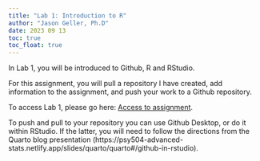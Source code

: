 ```yaml
---
title: "Lab 1: Introduction to R"
author: "Jason Geller, Ph.D"
date: 2023 09 13
toc: true
toc_float: true
---
```


In Lab 1, you will be introduced to Github, R and RStudio. 

For this assignment, you will pull a repository I have created, add information to the assignment, and push your work to a Github repository.


To access Lab 1, please go here: [Access to assignment](https://classroom.github.com/a/HNV2lUtE).

To push and pull to your repository you can use Github Desktop, or do it within RStudio. If the latter, you will need to follow the directions from the Quarto blog presentation (https://psy504-advanced-stats.netlify.app/slides/quarto/quarto#/github-in-rstudio).
